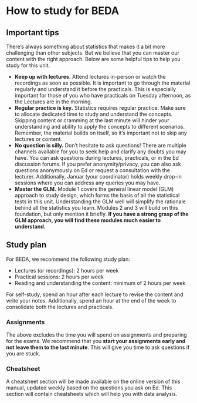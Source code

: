 # How to study for BEDA {.unnumbered}

## Important tips

There's always something about statistics that makes it a bit more challenging than other subjects. But we believe that you can master our content with the right approach. Below are some helpful tips to help you study for this unit.

- **Keep up with lectures.** Attend lectures in-person or watch the recordings as soon as possible. It is important to go through the material regularly and understand it before the practicals. This is especially important for those of you who have practicals on Tuesday afternoon, as the Lectures are in the morning.
- **Regular practice is key.** Statistics requires regular practice. Make sure to allocate dedicated time to study and understand the concepts. Skipping content or cramming at the last minute will hinder your understanding and ability to apply the concepts to different scenarios. Remember, the material builds on itself, so it's important not to skip any lectures or content.
- **No question is silly.** Don't hesitate to ask questions! There are multiple channels available for you to seek help and clarify any doubts you may have. You can ask questions during lectures, practicals, or in the Ed discussion forums. If you prefer anonymity/privacy, you can also ask questions anonymously on Ed or request a consultation with the lecturer. Additionally, Januar (your coordinator) holds weekly drop-in sessions where you can address any queries you may have.
- **Master the GLM.** Module 1 covers the general linear model (GLM) approach to study design, which forms the basis of all the statistical tests in this unit. Understanding the GLM well will simplify the rationale behind all the statistics you learn. Modules 2 and 3 will build on this foundation, but only mention it briefly. **If you have a strong grasp of the GLM approach, you will find these modules much easier to understand.**

## Study plan

For BEDA, we recommend the following study plan:

- Lectures (or recordings): 2 hours per week
- Practical sessions: 2 hours per week
- Reading and understanding the content: minimum of 2 hours per week

For self-study, spend an hour after each lecture to revise the content and write your notes. Additionally, spend an hour at the end of the week to consolidate both the lectures and practicals.

### Assignments

The above excludes the time you will spend on assignments and preparing for the exams. We recommend that you **start your assignments early and not leave them to the last minute**. This will give you time to ask questions if you are stuck. 


### Cheatsheet

A cheatsheet section will be made available on the online version of this manual, updated weekly based on the questions you ask on Ed. This section will contain cheatsheets which will help you with data analysis.